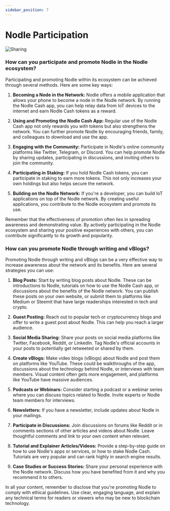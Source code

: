 ```yaml
---
sidebar_position: 7
---
```


# Nodle Participation

![Sharing](/img/docs/nodle-cash/NodleSharing.png)

### How can you participate and promote Nodle in the Nodle ecosystem?

Participating and promoting Nodle within its ecosystem can be achieved through several methods. Here are some key ways:

1. **Becoming a Node in the Network:** Nodle offers a mobile application that allows your phone to become a node in the Nodle network. By running the Nodle Cash app, you can help relay data from IoT devices to the internet and earn Nodle Cash tokens as a reward.

2. **Using and Promoting the Nodle Cash App:** Regular use of the Nodle Cash app not only rewards you with tokens but also strengthens the network. You can further promote Nodle by encouraging friends, family, and colleagues to download and use the app.

3. **Engaging with the Community:** Participate in Nodle's online community platforms like Twitter, Telegram, or Discord. You can help promote Nodle by sharing updates, participating in discussions, and inviting others to join the community.

4. **Participating in Staking:** If you hold Nodle Cash tokens, you can participate in staking to earn more tokens. This not only increases your own holdings but also helps secure the network.

5. **Building on the Nodle Network:** If you're a developer, you can build IoT applications on top of the Nodle network. By creating useful applications, you contribute to the Nodle ecosystem and promote its use.

Remember that the effectiveness of promotion often lies in spreading awareness and demonstrating value. By actively participating in the Nodle ecosystem and sharing your positive experiences with others, you can contribute significantly to its growth and popularity.

### How can you promote Nodle through writing and vBlogs?

Promoting Nodle through writing and vBlogs can be a very effective way to increase awareness about the network and its benefits. Here are several strategies you can use:

1. **Blog Posts:** Start by writing blog posts about Nodle. These can be introductions to Nodle, tutorials on how to use the Nodle Cash app, or discussions about the benefits of the Nodle network. You can publish these posts on your own website, or submit them to platforms like Medium or Steemit that have large readerships interested in tech and crypto.

2. **Guest Posting:** Reach out to popular tech or cryptocurrency blogs and offer to write a guest post about Nodle. This can help you reach a larger audience.

3. **Social Media Sharing:** Share your posts on social media platforms like Twitter, Facebook, Reddit, or LinkedIn. Tag Nodle's official accounts in your posts to potentially get retweeted or shared by them.

4. **Create vBlogs:** Make video blogs (vBlogs) about Nodle and post them on platforms like YouTube. These could be walkthroughs of the app, discussions about the technology behind Nodle, or interviews with team members. Visual content often gets more engagement, and platforms like YouTube have massive audiences.

5. **Podcasts or Webinars:** Consider starting a podcast or a webinar series where you can discuss topics related to Nodle. Invite experts or Nodle team members for interviews.

6. **Newsletters:** If you have a newsletter, include updates about Nodle in your mailings.

7. **Participate in Discussions:** Join discussions on forums like Reddit or in comments sections of other articles and videos about Nodle. Leave thoughtful comments and link to your own content when relevant.

8. **Tutorial and Explainer Articles/Videos:** Provide a step-by-step guide on how to use Nodle's apps or services, or how to stake Nodle Cash. Tutorials are very popular and can rank highly in search engine results.

9. **Case Studies or Success Stories:** Share your personal experience with the Nodle network. Discuss how you have benefited from it and why you recommend it to others.

In all your content, remember to disclose that you're promoting Nodle to comply with ethical guidelines. Use clear, engaging language, and explain any technical terms for readers or viewers who may be new to blockchain technology.